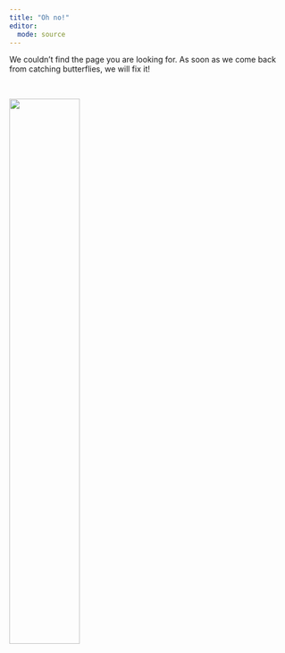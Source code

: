 ```yaml
---
title: "Oh no!"
editor: 
  mode: source
---
```


We couldn't find the page you are looking for. As soon as we come back from catching butterflies, we will fix it! 

<br>

![](./assets/photos/pokemon_butterfly.jpg){fig-align="center" width=50%}